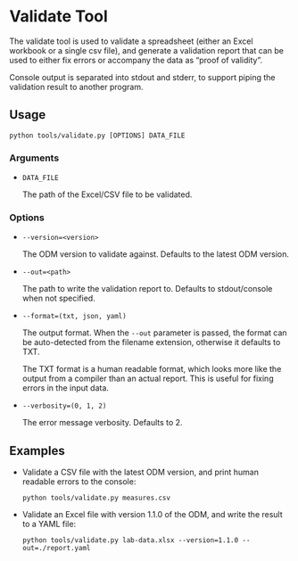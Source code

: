 # Validate Tool

The validate tool is used to validate a spreadsheet (either an Excel workbook
or a single csv file), and generate a validation report that can be used to
either fix errors or accompany the data as "proof of validity".

Console output is separated into stdout and stderr, to support piping the
validation result to another program.

## Usage

` python tools/validate.py [OPTIONS] DATA_FILE`

### Arguments

- `DATA_FILE`

  The path of the Excel/CSV file to be validated.

### Options

- `--version=<version>`

  The ODM version to validate against. Defaults to the latest ODM version.

- `--out=<path>`

  The path to write the validation report to. Defaults to stdout/console when
  not specified.

- `--format=(txt, json, yaml)`

  The output format. When the `--out` parameter is passed, the format can be
  auto-detected from the filename extension, otherwise it defaults to TXT.

  The TXT format is a human readable format, which looks more like the output
  from a compiler than an actual report. This is useful for fixing errors in
  the input data.

- `--verbosity=(0, 1, 2)`

  The error message verbosity. Defaults to 2.

## Examples

- Validate a CSV file with the latest ODM version, and print human readable
  errors to the console:

    `python tools/validate.py measures.csv`

- Validate an Excel file with version 1.1.0 of the ODM, and write the result to
  a YAML file:

    `python tools/validate.py lab-data.xlsx --version=1.1.0 --out=./report.yaml`
